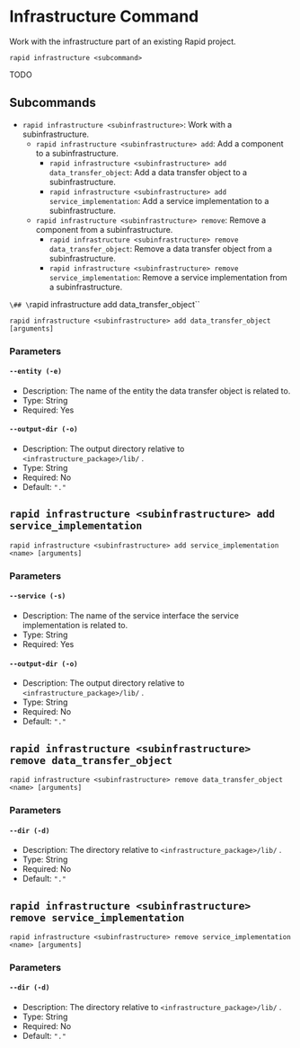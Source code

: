 # Infrastructure Command

Work with the infrastructure part of an existing Rapid project.

```
rapid infrastructure <subcommand>
```

TODO

## Subcommands

- `rapid infrastructure <subinfrastructure>`: Work with a subinfrastructure.
  - `rapid infrastructure <subinfrastructure> add`: Add a component to a subinfrastructure.
    - `rapid infrastructure <subinfrastructure> add data_transfer_object`: Add a data transfer object to a subinfrastructure.
    - `rapid infrastructure <subinfrastructure> add service_implementation`: Add a service implementation to a subinfrastructure.
  - `rapid infrastructure <subinfrastructure> remove`: Remove a component from a subinfrastructure.
    - `rapid infrastructure <subinfrastructure> remove data_transfer_object`: Remove a data transfer object from a subinfrastructure.
    - `rapid infrastructure <subinfrastructure> remove service_implementation`: Remove a service implementation from a subinfrastructure.

`\## \`rapid infrastructure <subinfrastructure> add data_transfer_object``

```
rapid infrastructure <subinfrastructure> add data_transfer_object [arguments]
```

### Parameters

#### `--entity (-e)`

- Description: The name of the entity the data transfer object is related to.
- Type: String
- Required: Yes

#### `--output-dir (-o)`

- Description: The output directory relative to `<infrastructure_package>/lib/` .
- Type: String
- Required: No
- Default: `"."`

## `rapid infrastructure <subinfrastructure> add service_implementation`

```
rapid infrastructure <subinfrastructure> add service_implementation <name> [arguments]
```

### Parameters

#### `--service (-s)`

- Description: The name of the service interface the service implementation is related to.
- Type: String
- Required: Yes

#### `--output-dir (-o)`

- Description: The output directory relative to `<infrastructure_package>/lib/` .
- Type: String
- Required: No
- Default: `"."`

## `rapid infrastructure <subinfrastructure> remove data_transfer_object`

```
rapid infrastructure <subinfrastructure> remove data_transfer_object <name> [arguments]
```

### Parameters

#### `--dir (-d)`

- Description: The directory relative to `<infrastructure_package>/lib/` .
- Type: String
- Required: No
- Default: `"."`

## `rapid infrastructure <subinfrastructure> remove service_implementation`

```
rapid infrastructure <subinfrastructure> remove service_implementation <name> [arguments]
```

### Parameters

#### `--dir (-d)`

- Description: The directory relative to `<infrastructure_package>/lib/` .
- Type: String
- Required: No
- Default: `"."`
